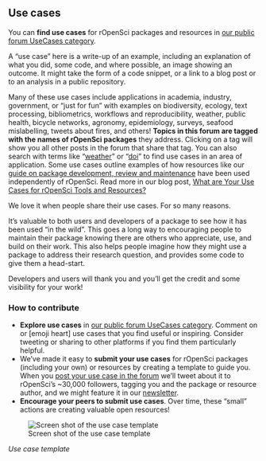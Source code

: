 ## Use cases {#usecases}


You can **find use cases** for rOpenSci packages and resources in [our public forum UseCases category](https://discuss.ropensci.org/c/usecases/10). 

A “use case” here is a write-up of an example, including an explanation of what you did, some code, and where possible, an image showing an outcome. It might take the form of a code snippet, or a link to a blog post or to an analysis in a public repository. 

Many of these use cases include applications in academia, industry, government, or “just for fun” with examples on biodiversity, ecology, text processing, bibliometrics, workflows and reproducibility, weather, public health, bicycle networks, agronomy, epidemiology, surveys, seafood mislabelling, tweets about fires, and others! **Topics in this forum are tagged with the names of rOpenSci packages** they address. Clicking on a tag will show you all other posts in the forum that share that tag. You can also search with terms like “[weather](https://discuss.ropensci.org/search?q=weather%20category%3A10)” or “[doi](https://discuss.ropensci.org/search?q=doi%20category%3A10)” to find use cases in an area of application. Some use cases outline examples of how resources like our [guide on package development, review and maintenance](#devguide) have been used independently of rOpenSci. Read more in our blog post, [What are Your Use Cases for rOpenSci Tools and Resources?](https://ropensci.org/blog/2019/10/15/use-cases/)

We love it when people share their use cases. For so many reasons.

It’s valuable to both users and developers of a package to see how it has been used “in the wild”. This goes a long way to encouraging people to maintain their package knowing there are others who appreciate, use, and build on their work. This also helps people imagine how they might use a package to address their research question, and provides some code to give them a head-start.

Developers and users will thank you and you’ll get the credit and some visibility for your work!


### How to contribute

*   **Explore use cases** in [our public forum UseCases category](https://discuss.ropensci.org/c/usecases/10). Comment on or [emoji heart] use cases that you find useful or inspiring. Consider tweeting or sharing to other platforms if you find them particularly helpful.
*   We’ve made it easy to **submit your use cases** for rOpenSci packages (including your own) or resources by creating a template to guide you. When you [post your use case in the forum](https://discuss.ropensci.org/c/usecases/10) we’ll tweet about it to rOpenSci’s ~30,000 followers, tagging you and the package or resource author, and we might feature it in our [newsletter](#channels).
*   **Encourage your peers to submit use cases**. Over time, these “small” actions are creating valuable open resources!

![Screen shot of the use case template](images/usecases-template-shadow.png "Sceen shot of the use case template")

_Use case template_

